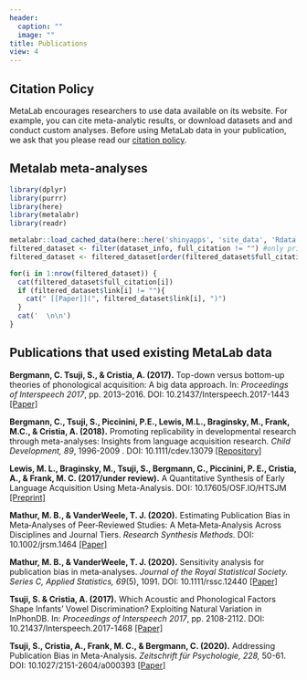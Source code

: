 ```yaml
---
header:
  caption: ""
  image: ""
title: Publications
view: 4
---
```


## Citation Policy 

MetaLab encourages researchers to use data available on its
website. For example, you can cite meta-analytic results, or download
datasets and and conduct custom analyses. Before using MetaLab data in
your publication, we ask that you please read our [citation
policy](/documentation/using_ma_data/citation_policy).

## Metalab meta-analyses
```r
library(dplyr)
library(purrr)
library(here)
library(metalabr)
library(readr) 

metalabr::load_cached_data(here::here('shinyapps', 'site_data', 'Rdata', 'metalab.Rdata')) 
filtered_dataset <- filter(dataset_info, full_citation != "") #only print the datasets that have full citations
filtered_dataset <- filtered_dataset[order(filtered_dataset$full_citation),]
```

```r

for(i in 1:nrow(filtered_dataset)) {
  cat(filtered_dataset$full_citation[i])
  if (filtered_dataset$link[i] != ""){
    cat(" [[Paper]](", filtered_dataset$link[i], ")")
  }
  cat('  \n\n')
}

```


## Publications that used existing MetaLab data

**Bergmann, C. Tsuji, S., & Cristia, A. (2017).** Top-down versus bottom-up theories of phonological acquisition: A big data approach. In: *Proceedings of Interspeech 2017*, pp. 2013–2016. DOI: 10.21437/Interspeech.2017-1443 [[Paper]](http://www.isca-speech.org/archive/Interspeech_2017/abstracts/1443.html)

**Bergmann, C., Tsuji, S., Piccinini, P.E., Lewis, M.L., Braginsky, M., Frank, M.C., & Cristia, A. (2018).** Promoting replicability in developmental research through meta-analyses: Insights from language acquisition research. *Child Development, 89*, 1996-2009 . DOI: 10.1111/cdev.13079 [[Repository]](https://osf.io/uhv3d/)

**Lewis, M. L., Braginsky, M., Tsuji, S., Bergmann, C., Piccinini, P. E., Cristia, A., & Frank, M. C. (2017/under review).** A Quantitative Synthesis of Early Language Acquisition Using Meta-Analysis. DOI: 10.17605/OSF.IO/HTSJM [[Preprint]](http://psyarxiv.com/htsjm) 

**Mathur, M. B., & VanderWeele, T. J. (2020).** Estimating Publication Bias in Meta‐Analyses of Peer‐Reviewed Studies: A Meta‐Meta‐Analysis Across Disciplines and Journal Tiers. *Research Synthesis Methods.* DOI: 10.1002/jrsm.1464 [[Paper]](https://onlinelibrary.wiley.com/doi/abs/10.1002/jrsm.1464)

**Mathur, M. B., & VanderWeele, T. J. (2020).** Sensitivity analysis for publication bias in meta‐analyses. *Journal of the Royal Statistical Society. Series C, Applied Statistics, 69*(5), 1091. DOI: 10.1111/rssc.12440 [[Paper]](https://rss.onlinelibrary.wiley.com/doi/pdf/10.1111/rssc.12440)

**Tsuji, S. & Cristia, A. (2017).** Which Acoustic and Phonological Factors Shape Infants’ Vowel Discrimination? Exploiting Natural Variation in InPhonDB. In: *Proceedings of Interspeech 2017*, pp. 2108-2112. DOI: 10.21437/Interspeech.2017-1468 [[Paper]](http://www.isca-speech.org/archive/Interspeech_2017/abstracts/1468.html)

**Tsuji, S., Cristia, A., Frank, M. C., & Bergmann, C. (2020).** Addressing Publication Bias in Meta-Analysis. *Zeitschrift für Psychologie, 228,* 50-61. DOI: 10.1027/2151-2604/a000393 [[Paper]](https://econtent.hogrefe.com/doi/abs/10.1027/2151-2604/a000393?journalCode=zfp)



